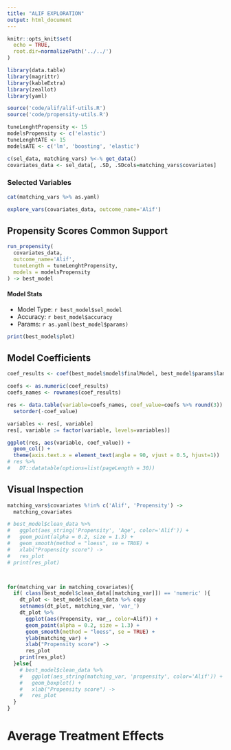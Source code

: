 ```yaml
---
title: "ALIF EXPLORATION"
output: html_document
---
```


```r
knitr::opts_knit$set(
  echo = TRUE, 
  root.dir=normalizePath('../../')
)
```

```r
library(data.table)
library(magrittr)
library(kableExtra)
library(zeallot)
library(yaml)

source('code/alif/alif-utils.R')
source('code/propensity-utils.R')

tuneLenghtPropensity <- 15
modelsPropensity <- c('elastic')
tuneLenghtATE <- 15
modelsATE <- c('lm', 'boosting', 'elastic')

c(sel_data, matching_vars) %<-% get_data()
covariates_data <- sel_data[, .SD, .SDcols=matching_vars$covariates]
```

### Selected Variables

```r
cat(matching_vars %>% as.yaml)
```

```r
explore_vars(covariates_data, outcome_name='Alif')
```


## Propensity Scores Common Support
```r
run_propensity(
  covariates_data,
  outcome_name='Alif',
  tuneLength = tuneLenghtPropensity,
  models = modelsPropensity
) -> best_model
```

#### Model Stats

- Model Type: `r best_model$sel_model`
- Accuracy: `r best_model$accuracy`
- Params: `r as.yaml(best_model$params)`


```r
print(best_model$plot)
```

## Model Coefficients

```r
coef_results <- coef(best_model$model$finalModel, best_model$params$lambda) 

coefs <- as.numeric(coef_results)
coefs_names <- rownames(coef_results)

res <- data.table(variable=coefs_names, coef_value=coefs %>% round(3)) %>% 
  setorder(-coef_value)

variables <- res[, variable]
res[, variable := factor(variable, levels=variables)]

ggplot(res, aes(variable, coef_value)) +
  geom_col() +
  theme(axis.text.x = element_text(angle = 90, vjust = 0.5, hjust=1))
# res %>% 
#   DT::datatable(options=list(pageLength = 30))
```



## Visual Inspection

```r
matching_vars$covariates %!in% c('Alif', 'Propensity') ->
  matching_covariates

# best_model$clean_data %>%
#   ggplot(aes_string('Propensity', 'Age', color='Alif')) +
#   geom_point(alpha = 0.2, size = 1.3) +
#   geom_smooth(method = "loess", se = TRUE) +
#   xlab("Propensity score") ->
#   res_plot
# print(res_plot)



for(matching_var in matching_covariates){
  if( class(best_model$clean_data[[matching_var]]) == 'numeric' ){
    dt_plot <- best_model$clean_data %>% copy
    setnames(dt_plot, matching_var, 'var_')
    dt_plot %>%
      ggplot(aes(Propensity, var_, color=Alif)) +
      geom_point(alpha = 0.2, size = 1.3) +
      geom_smooth(method = "loess", se = TRUE) +
      ylab(matching_var) +
      xlab("Propensity score") ->
      res_plot
    print(res_plot)
  }else{
    # best_model$clean_data %>%
    #   ggplot(aes_string(matching_var, 'propensity', color='Alif')) +
    #   geom_boxplot() +
    #   xlab("Propensity score") ->
    #   res_plot
  }
}

```


# Average Treatment Effects

<!-- ```{r warning=FALSE, echo=FALSE, comment="", include=FALSE} -->
<!-- outcomes <- matching_vars$outcomes -->

<!-- results_outcomes <- list() -->
<!-- for(outcome in outcomes){ -->
<!--   sel_vars <- c(outcome, matching_vars$covariates) -->
<!--   sel_data %>% -->
<!--     .[, .SD, .SDcols=sel_vars] %>% -->
<!--     na.omit -> -->
<!--     dt -->

<!--   dt %>% -->
<!--     train_model(outcome, tuneLength = tuneLenghtATE, models=modelsATE) -> -->
<!--     best_model -->

<!--   dt_y <- copy(dt) -->
<!--   dt_y[, Alif:='Yes'] -->
<!--   pred_y <- predict(best_model$model, dt_y) -->

<!--   dt_n <- copy(dt) -->
<!--   dt_n[, Alif:='No'] -->
<!--   pred_n <- predict(best_model$model, dt_n) -->

<!--   ate <- mean(pred_y - pred_n) -->

<!--   results_outcomes[[outcome]] <- list( -->
<!--     distribution = quantile(dt[[outcome]]), -->
<!--     best_model = best_model, -->
<!--     ate=ate -->
<!--   ) -->

<!-- } -->
<!-- ``` -->

<!-- ```{r echo=FALSE, comment=""} -->

<!-- for( outcome in outcomes){ -->
<!--   "Outcome: {outcome}" %>% f %>% print -->
<!--   "Distribution:" %>% f %>% print -->
<!--   results_outcomes[[outcome]]$distribution %>% print -->
<!--   "Model Type: {results_outcomes[[outcome]]$best_model$sel_model} \n" %>% f %>% print -->
<!--   if( !is.null(lget(best_model, accuracy, NULL)) ){ -->
<!--     "Accuracy: {results_outcomes[[outcome]]$best_model$accuracy} \n" %>% f %>% print -->
<!--   }else{ -->
<!--     "RMSE: {results_outcomes[[outcome]]$best_model$rmse} \n" %>% f %>% print -->
<!--   } -->
<!--   "Params: {as.yaml(results_outcomes[[outcome]]$best_model$params)}" %>% f %>% print -->
<!--   "ATE (Yes-No): {results_outcomes[[outcome]]$ate} \n" %>% f %>% print -->
<!--   "\n\n" %>% f %>% print  -->
<!-- } -->

<!-- ``` -->



